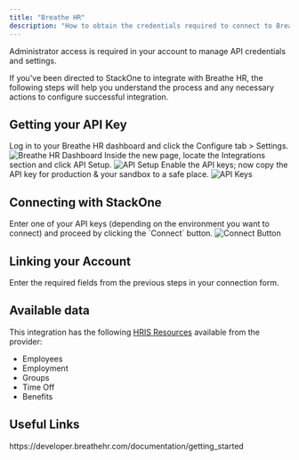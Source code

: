 ```yaml
---
title: "Breathe HR"
description: "How to obtain the credentials required to connect to Breathehr."
---
```



<Note>
  Administrator access is required in your account to manage API credentials and settings.
</Note>

If you've been directed to StackOne to integrate with Breathe HR, the following steps will help you understand the process and any necessary actions to configure successful integration.

## Getting your API Key

<Steps>
  <Step title="Log in to Breathe HR">
    Log in to your Breathe HR dashboard and click the Configure tab > Settings.
    <Frame>
      <img className='rounded-md' style={{ margin: '0 auto', border: '1px solid #efefef' }} alt="Breathe HR Dashboard" src="/images/breathehr/image1.png" />
    </Frame>
  </Step>

  <Step title="Locate API Setup">
    Inside the new page, locate the Integrations section and click API Setup.
    <Frame>
      <img className='rounded-md' style={{ margin: '0 auto', border: '1px solid #efefef' }} alt="API Setup" src="/images/breathehr/image2.png" />
    </Frame>
  </Step>

  <Step title="Enable and Copy API Keys">
    Enable the API keys; now copy the API key for production & your sandbox to a safe place.
    <Frame>
      <img className='rounded-md' style={{ margin: '0 auto', border: '1px solid #efefef' }} alt="API Keys" src="/images/breathehr/image3.png" />
    </Frame>
  </Step>
</Steps>

## Connecting with StackOne

<Steps>
  <Step title="Enter API Key">
    Enter one of your API keys (depending on the environment you want to connect) and proceed by clicking the `Connect` button.
    <Frame>
      <img className='rounded-md' style={{ margin: '0 auto', border: '1px solid #efefef' }} alt="Connect Button" src="/images/breathehr/image4.png" />
    </Frame>
  </Step>
</Steps>


## Linking your Account

Enter the required fields from the previous steps in your connection form.

<IntegrationFooter />

## Available data

This integration has the following [HRIS Resources](https://docs.stackone.com/reference/getting-started-with-your-api) available from the provider:
- Employees
- Employment
- Groups
- Time Off
- Benefits

## Useful Links
<Card title="Getting Started" icon="link" href="https://developer.breathehr.com/documentation/getting_started">
    https://developer.breathehr.com/documentation/getting_started
</Card>
